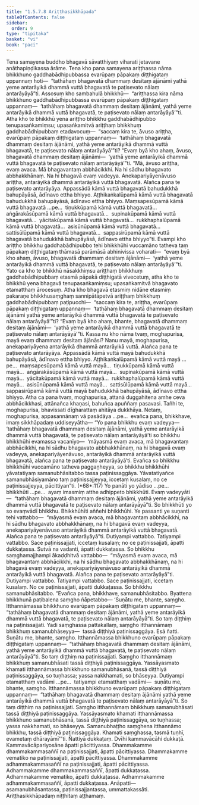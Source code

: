 ```yaml
---
title: "1.5.7.8 Ariṭṭhasikkhāpada"
tableOfContents: false
sidebar:
  order: 9
type: "tipitaka"
basket: "vi"
book: "paci"
---
```



<DynamicBreadcrumb />

<Division number="417" book="paci">

<Paragraph number="1247" book="paci">
Tena samayena buddho bhagavā sāvatthiyaṃ viharati jetavane anāthapiṇḍikassa ārāme. Tena kho pana samayena ariṭṭhassa nāma bhikkhuno gaddhabādhipubbassa evarūpaṃ pāpakaṃ diṭṭhigataṃ uppannaṃ hoti—  “tathāhaṃ bhagavatā dhammaṃ desitaṃ ājānāmi yathā yeme antarāyikā dhammā vuttā bhagavatā te paṭisevato nālaṃ antarāyāyā”ti. Assosuṃ kho sambahulā bhikkhū—  “ariṭṭhassa kira nāma bhikkhuno gaddhabādhipubbassa evarūpaṃ pāpakaṃ diṭṭhigataṃ uppannaṃ—  ‘tathāhaṃ bhagavatā dhammaṃ desitaṃ ājānāmi, yathā yeme antarāyikā dhammā vuttā bhagavatā, te paṭisevato nālaṃ antarāyāyā’”ti. Atha kho te bhikkhū yena ariṭṭho bhikkhu gaddhabādhipubbo tenupasaṅkamiṃsu; upasaṅkamitvā ariṭṭhaṃ bhikkhuṃ gaddhabādhipubbaṃ etadavocuṃ—  “saccaṃ kira te, āvuso ariṭṭha, evarūpaṃ pāpakaṃ diṭṭhigataṃ uppannaṃ—  ‘tathāhaṃ bhagavatā dhammaṃ desitaṃ ājānāmi, yathā yeme antarāyikā dhammā vuttā bhagavatā, te paṭisevato nālaṃ antarāyāyā’”ti? “Evaṃ byā kho ahaṃ, āvuso, bhagavatā dhammaṃ desitaṃ ājānāmi—  ‘yathā yeme antarāyikā dhammā vuttā bhagavatā te paṭisevato nālaṃ antarāyāyā’”ti.
</Paragraph>

<Paragraph number="1248" book="paci">
“Mā, āvuso ariṭṭha, evaṃ avaca. Mā bhagavantaṃ abbhācikkhi. Na hi sādhu bhagavato abbhakkhānaṃ. Na hi bhagavā evaṃ vadeyya. Anekapariyāyenāvuso ariṭṭha, antarāyikā dhammā antarāyikā vuttā bhagavatā. Alañca pana te paṭisevato antarāyāya. Appassādā kāmā vuttā bhagavatā bahudukkhā bahupāyāsā, ādīnavo ettha bhiyyo. Aṭṭhikaṅkalūpamā kāmā vuttā bhagavatā bahudukkhā bahupāyāsā, ādīnavo ettha bhiyyo. Maṃsapesūpamā kāmā vuttā bhagavatā …pe…  tiṇukkūpamā kāmā vuttā bhagavatā…  aṅgārakāsūpamā kāmā vuttā bhagavatā…  supinakūpamā kāmā vuttā bhagavatā…  yācitakūpamā kāmā vuttā bhagavatā…  rukkhaphalūpamā kāmā vuttā bhagavatā…  asisūnūpamā kāmā vuttā bhagavatā…  sattisūlūpamā kāmā vuttā bhagavatā…  sappasirūpamā kāmā vuttā bhagavatā bahudukkhā bahupāyāsā, ādīnavo ettha bhiyyo”ti.
</Paragraph>

<Paragraph number="1249" book="paci">
Evampi kho ariṭṭho bhikkhu gaddhabādhipubbo tehi bhikkhūhi vuccamāno tatheva taṃ pāpakaṃ diṭṭhigataṃ thāmasā parāmāsā abhinivissa voharati—  “evaṃ byā kho ahaṃ, āvuso, bhagavatā dhammaṃ desitaṃ ājānāmi—  ‘yathā yeme antarāyikā dhammā vuttā bhagavatā, te paṭisevato nālaṃ antarāyāyā’”ti. Yato ca kho te bhikkhū nāsakkhiṃsu ariṭṭhaṃ bhikkhuṃ gaddhabādhipubbaṃ etasmā pāpakā diṭṭhigatā vivecetuṃ, atha kho te bhikkhū yena bhagavā tenupasaṅkamiṃsu; upasaṅkamitvā bhagavato etamatthaṃ ārocesuṃ. Atha kho bhagavā etasmiṃ nidāne etasmiṃ pakaraṇe bhikkhusaṃghaṃ sannipātāpetvā ariṭṭhaṃ bhikkhuṃ gaddhabādhipubbaṃ paṭipucchi—  “saccaṃ kira te, ariṭṭha, evarūpaṃ pāpakaṃ diṭṭhigataṃ uppannaṃ—  ‘tathāhaṃ bhagavatā dhammaṃ desitaṃ ājānāmi yathā yeme antarāyikā dhammā vuttā bhagavatā te paṭisevato nālaṃ antarāyāyā’”ti? “Evaṃ byā kho ahaṃ, bhante, bhagavatā dhammaṃ desitaṃ ājānāmi—  ‘yathā yeme antarāyikā dhammā vuttā bhagavatā te paṭisevato nālaṃ antarāyāyā’”ti.
</Paragraph>

<Paragraph number="1250" book="paci">
Kassa nu kho nāma tvaṃ, moghapurisa, mayā evaṃ dhammaṃ desitaṃ ājānāsi? Nanu mayā, moghapurisa, anekapariyāyena antarāyikā dhammā antarāyikā vuttā. Alañca pana te paṭisevato antarāyāya. Appassādā kāmā vuttā mayā bahudukkhā bahupāyāsā, ādīnavo ettha bhiyyo. Aṭṭhikaṅkalūpamā kāmā vuttā mayā …pe…  maṃsapesūpamā kāmā vuttā mayā…  tiṇukkūpamā kāmā vuttā mayā…  aṅgārakāsūpamā kāmā vuttā mayā…  supinakūpamā kāmā vuttā mayā…  yācitakūpamā kāmā vuttā mayā…  rukkhaphalūpamā kāmā vuttā mayā…  asisūnūpamā kāmā vuttā mayā…  sattisūlūpamā kāmā vuttā mayā…  sappasirūpamā kāmā vuttā mayā bahudukkhā bahupāyāsā, ādīnavo ettha bhiyyo. Atha ca pana tvaṃ, moghapurisa, attanā duggahitena amhe ceva abbhācikkhasi, attānañca khaṇasi, bahuñca apuññaṃ pasavasi. Tañhi te, moghapurisa, bhavissati dīgharattaṃ ahitāya dukkhāya. Netaṃ, moghapurisa, appasannānaṃ vā pasādāya …pe…  evañca pana, bhikkhave, imaṃ sikkhāpadaṃ uddiseyyātha—
</Paragraph>

</Division>
<Division number="418" book="paci">

<Paragraph number="1251" book="paci">
<Emphasis>“Yo pana bhikkhu evaṃ vadeyya—  ‘tathāhaṃ bhagavatā dhammaṃ desitaṃ ājānāmi, yathā yeme antarāyikā dhammā vuttā bhagavatā, te paṭisevato nālaṃ antarāyāyā’ti so bhikkhu bhikkhūhi evamassa vacanīyo—  ‘māyasmā evaṃ avaca, mā bhagavantaṃ abbhācikkhi, na hi sādhu bhagavato abbhakkhānaṃ, na hi bhagavā evaṃ vadeyya, anekapariyāyenāvuso, antarāyikā dhammā antarāyikā vuttā bhagavatā, alañca pana te paṭisevato antarāyāyā’ti. Evañca so bhikkhu bhikkhūhi vuccamāno tatheva paggaṇheyya, so bhikkhu bhikkhūhi yāvatatiyaṃ samanubhāsitabbo tassa paṭinissaggāya. Yāvatatiyañce samanubhāsiyamāno taṃ paṭinissajjeyya, iccetaṃ kusalaṃ, no ce paṭinissajjeyya, pācittiyan”</Emphasis>ti. (*68*:<Emphasis>117</Emphasis>)
</Paragraph>

</Division>
<Division number="419" book="paci">

<Paragraph number="1252" book="paci">
<Emphasis>Yo panā</Emphasis>ti yo yādiso …pe…  <Emphasis>bhikkhū</Emphasis>ti …pe…  ayaṃ imasmiṃ atthe adhippeto bhikkhūti.
</Paragraph>

<Paragraph number="1253" book="paci">
<Emphasis>Evaṃ vadeyyā</Emphasis>ti—  “tathāhaṃ bhagavatā dhammaṃ desitaṃ ājānāmi, yathā yeme antarāyikā dhammā vuttā bhagavatā te paṭisevato nālaṃ antarāyāyā”ti.
</Paragraph>

<Paragraph number="1254" book="paci">
<Emphasis>So bhikkhū</Emphasis>ti yo so evaṃvādī bhikkhu.
</Paragraph>

<Paragraph number="1255" book="paci">
<Emphasis>Bhikkhūhī</Emphasis>ti aññehi bhikkhūhi. Ye passanti ye suṇanti tehi vattabbo—  “māyasmā evaṃ avaca, mā bhagavantaṃ abbhācikkhi, na hi sādhu bhagavato abbhakkhānaṃ, na hi bhagavā evaṃ vadeyya, anekapariyāyenāvuso antarāyikā dhammā antarāyikā vuttā bhagavatā. Alañca pana te paṭisevato antarāyāyā”ti. Dutiyampi vattabbo. Tatiyampi vattabbo. Sace paṭinissajjati, iccetaṃ kusalaṃ; no ce paṭinissajjati, āpatti dukkaṭassa. Sutvā na vadanti, āpatti dukkaṭassa. So bhikkhu <Emphasis>saṃghamajjhampi</Emphasis> ākaḍḍhitvā vattabbo—  “māyasmā evaṃ avaca, mā bhagavantaṃ abbhācikkhi, na hi sādhu bhagavato abbhakkhānaṃ, na hi bhagavā evaṃ vadeyya, anekapariyāyenāvuso antarāyikā dhammā antarāyikā vuttā bhagavatā. Alañca pana te paṭisevato antarāyāyā”ti. Dutiyampi vattabbo. Tatiyampi vattabbo. Sace paṭinissajjati, iccetaṃ kusalaṃ. No ce paṭinissajjati, āpatti dukkaṭassa. So bhikkhu samanubhāsitabbo. “Evañca pana, bhikkhave, samanubhāsitabbo. Byattena bhikkhunā paṭibalena saṃgho ñāpetabbo—
</Paragraph>

</Division>
<Division number="420" book="paci">

<Paragraph number="1256" book="paci">
‘Suṇātu me, bhante, saṃgho. Itthannāmassa bhikkhuno evarūpaṃ pāpakaṃ diṭṭhigataṃ uppannaṃ—  “tathāhaṃ bhagavatā dhammaṃ desitaṃ ājānāmi, yathā yeme antarāyikā dhammā vuttā bhagavatā, te paṭisevato nālaṃ antarāyāyā”ti. So taṃ diṭṭhiṃ na paṭinissajjati. Yadi saṃghassa pattakallaṃ, saṃgho itthannāmaṃ bhikkhuṃ samanubhāseyya—  tassā diṭṭhiyā paṭinissaggāya. Esā ñatti.
</Paragraph>

<Paragraph number="1257" book="paci">
Suṇātu me, bhante, saṃgho. Itthannāmassa bhikkhuno evarūpaṃ pāpakaṃ diṭṭhigataṃ uppannaṃ—  “tathāhaṃ bhagavatā dhammaṃ desitaṃ ājānāmi, yathā yeme antarāyikā dhammā vuttā bhagavatā, te paṭisevato nālaṃ antarāyāyā”ti. So taṃ diṭṭhiṃ na paṭinissajjati. Saṃgho itthannāmaṃ bhikkhuṃ samanubhāsati tassā diṭṭhiyā paṭinissaggāya. Yassāyasmato khamati itthannāmassa bhikkhuno samanubhāsanā, tassā diṭṭhiyā paṭinissaggāya, so tuṇhassa; yassa nakkhamati, so bhāseyya.
</Paragraph>

<Paragraph number="1258" book="paci">
Dutiyampi etamatthaṃ vadāmi …pe…  tatiyampi etamatthaṃ vadāmi—  suṇātu me, bhante, saṃgho. Itthannāmassa bhikkhuno evarūpaṃ pāpakaṃ diṭṭhigataṃ uppannaṃ—  “tathāhaṃ bhagavatā dhammaṃ desitaṃ ājānāmi yathā yeme antarāyikā dhammā vuttā bhagavatā te paṭisevato nālaṃ antarāyāyā”ti. So taṃ diṭṭhiṃ na paṭinissajjati. Saṃgho itthannāmaṃ bhikkhuṃ samanubhāsati tassā diṭṭhiyā paṭinissaggāya. Yassāyasmato khamati itthannāmassa bhikkhuno samanubhāsanā, tassā diṭṭhiyā paṭinissaggāya, so tuṇhassa; yassa nakkhamati, so bhāseyya.
</Paragraph>

<Paragraph number="1259" book="paci">
Samanubhaṭṭho saṃghena itthannāmo bhikkhu, tassā diṭṭhiyā paṭinissaggāya. Khamati saṃghassa, tasmā tuṇhī, evametaṃ dhārayāmī’”ti.
</Paragraph>

<Paragraph number="1260" book="paci">
Ñattiyā dukkaṭaṃ. Dvīhi kammavācāhi dukkaṭā. Kammavācāpariyosāne āpatti pācittiyassa.
</Paragraph>

</Division>
<Division number="421" book="paci">

<Paragraph number="1261" book="paci">
Dhammakamme dhammakammasaññī na paṭinissajjati, āpatti pācittiyassa. Dhammakamme vematiko na paṭinissajjati, āpatti pācittiyassa. Dhammakamme adhammakammasaññī na paṭinissajjati, āpatti pācittiyassa.
</Paragraph>

<Paragraph number="1262" book="paci">
Adhammakamme dhammakammasaññī, āpatti dukkaṭassa. Adhammakamme vematiko, āpatti dukkaṭassa. Adhammakamme adhammakammasaññī, āpatti dukkaṭassa.
</Paragraph>

</Division>
<Division number="422" book="paci">

<Paragraph number="1263" book="paci">
Anāpatti—  asamanubhāsantassa, paṭinissajjantassa, ummattakassāti.

</Paragraph>
</Division>

<Paragraph number="1264" type="center" book="paci">
Ariṭṭhasikkhāpadaṃ niṭṭhitaṃ aṭṭhamaṃ.
</Paragraph>